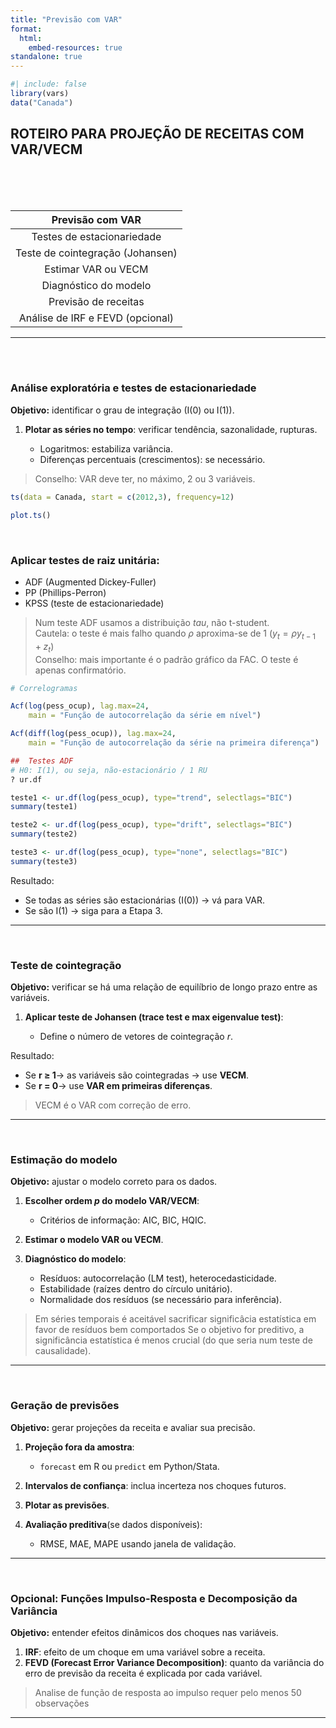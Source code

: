 ```yaml
---
title: "Previsão com VAR"
format:
  html:
    embed-resources: true
standalone: true
---
```

```r
#| include: false
library(vars)
data("Canada")


```

## **ROTEIRO PARA PROJEÇÃO DE RECEITAS COM VAR/VECM**

\
\
\


| Previsão com VAR                  |
| :--------------------------------:|
| Testes de estacionariedade        |
| Teste de cointegração (Johansen)  |
| Estimar VAR ou VECM               |
| Diagnóstico do modelo             |
| Previsão de receitas              |
| Análise de IRF e FEVD (opcional)  | 
---

\
\



### **Análise exploratória e testes de estacionariedade**

**Objetivo:** identificar o grau de integração (I(0) ou I(1)).

1. **Plotar as séries no tempo**: verificar tendência, sazonalidade, rupturas.

   * Logaritmos: estabiliza variância.
   * Diferenças percentuais (crescimentos): se necessário.

> Conselho: VAR deve ter, no máximo, 2 ou 3 variáveis. 


```r
ts(data = Canada, start = c(2012,3), frequency=12)

plot.ts()


```






\

### **Aplicar testes de raiz unitária**:

   * ADF (Augmented Dickey-Fuller)
   * PP (Phillips-Perron)
   * KPSS (teste de estacionariedade)
   
> Num teste ADF usamos a distribuição *tau*, não t-student.   
> Cautela: o teste é mais falho quando $\rho$ aproxima-se de 1 ($y_t = \rho y_{t-1} + z_t$)  
> Conselho: mais importante é o padrão gráfico da FAC. O teste é apenas confirmatório.  
   
```r
# Correlogramas

Acf(log(pess_ocup), lag.max=24, 
    main = "Função de autocorrelação da série em nível")

Acf(diff(log(pess_ocup)), lag.max=24, 
    main = "Função de autocorrelação da série na primeira diferença")
```
   
   
   
```r

##  Testes ADF
# H0: I(1), ou seja, não-estacionário / 1 RU
? ur.df

teste1 <- ur.df(log(pess_ocup), type="trend", selectlags="BIC")
summary(teste1)

teste2 <- ur.df(log(pess_ocup), type="drift", selectlags="BIC")
summary(teste2)

teste3 <- ur.df(log(pess_ocup), type="none", selectlags="BIC")
summary(teste3)


```

   

 Resultado:

* Se todas as séries são estacionárias (I(0)) → vá para VAR.
* Se são I(1) → siga para a Etapa 3.

---

\

### **Teste de cointegração**

**Objetivo:** verificar se há uma relação de equilíbrio de longo prazo entre as variáveis.

1. **Aplicar teste de Johansen (trace test e max eigenvalue test)**:

   * Define o número de vetores de cointegração $r$.

 Resultado:

* Se **r ≥ 1**→ as variáveis são cointegradas → use **VECM**.
* Se **r = 0**→ use **VAR em primeiras diferenças**.

> VECM é o VAR com correção de erro.


---

\

### **Estimação do modelo**

**Objetivo:** ajustar o modelo correto para os dados.

1. **Escolher ordem $p$ do modelo VAR/VECM**:

   * Critérios de informação: AIC, BIC, HQIC.
2. **Estimar o modelo VAR ou VECM**.
3. **Diagnóstico do modelo**:

   * Resíduos: autocorrelação (LM test), heterocedasticidade.
   * Estabilidade (raízes dentro do círculo unitário).
   * Normalidade dos resíduos (se necessário para inferência).

> Em séries temporais é aceitável sacrificar significâcia estatística em favor de resíduos bem comportados
> Se o objetivo for preditivo, a significância estatística é menos crucial (do que seria num teste de causalidade).

---

\

### **Geração de previsões**

**Objetivo:** gerar projeções da receita e avaliar sua precisão.

1. **Projeção fora da amostra**:

   * `forecast` em R ou `predict` em Python/Stata.
2. **Intervalos de confiança**: inclua incerteza nos choques futuros.
3. **Plotar as previsões**.
4. **Avaliação preditiva**(se dados disponíveis):

   * RMSE, MAE, MAPE usando janela de validação.

---

\

### **Opcional: Funções Impulso-Resposta e Decomposição da Variância**

**Objetivo:** entender efeitos dinâmicos dos choques nas variáveis.

1. **IRF**: efeito de um choque em uma variável sobre a receita.
2. **FEVD (Forecast Error Variance Decomposition)**: quanto da variância do erro de previsão da receita é explicada por cada variável.


> Analise de função de resposta ao impulso requer pelo menos 50 observações 


---


